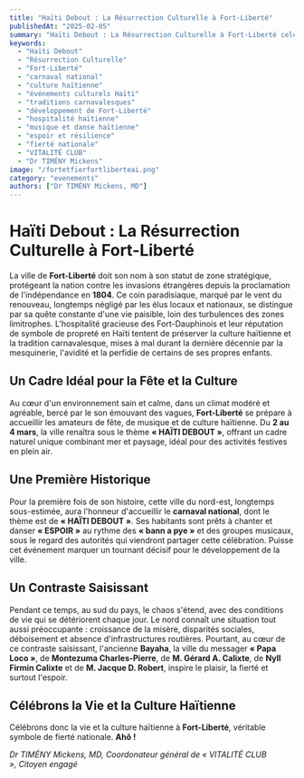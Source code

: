```yaml
---
title: "Haïti Debout : La Résurrection Culturelle à Fort-Liberté"
publishedAt: "2025-02-05"
summary: "Haïti Debout : La Résurrection Culturelle à Fort-Liberté celebrates the historical significance of Fort-Liberté, a city known for its strategic importance since Haiti's independence in 1804. From March 2 to 4, the city will host its first national carnival under the theme 'HAÏTI DEBOUT,' promoting hope and resilience through music and dance. This event aims to revitalize the local culture and mark a turning point for the city's development amidst challenges faced in other regions of Haiti."
keywords:
  - "Haïti Debout"
  - "Résurrection Culturelle"
  - "Fort-Liberté"
  - "carnaval national"
  - "culture haïtienne"
  - "événements culturels Haïti"
  - "traditions carnavalesques"
  - "développement de Fort-Liberté"
  - "hospitalité haïtienne"
  - "musique et danse haïtienne"
  - "espoir et résilience"
  - "fierté nationale"
  - "VITALITÉ CLUB"
  - "Dr TIMÉNY Mickens"
image: "/fortetfierfortliberteai.png"
category: "evenements"
authors: ["Dr TIMÉNY Mickens, MD"]
---
```



# Haïti Debout : La Résurrection Culturelle à Fort-Liberté

La ville de **Fort-Liberté** doit son nom à son statut de zone stratégique, protégeant la nation contre les invasions étrangères depuis la proclamation de l'indépendance en **1804**. Ce coin paradisiaque, marqué par le vent du renouveau, longtemps négligé par les élus locaux et nationaux, se distingue par sa quête constante d'une vie paisible, loin des turbulences des zones limitrophes. L'hospitalité gracieuse des Fort-Dauphinois et leur réputation de symbole de propreté en Haïti tentent de préserver la culture haïtienne et la tradition carnavalesque, mises à mal durant la dernière décennie par la mesquinerie, l'avidité et la perfidie de certains de ses propres enfants.

## Un Cadre Idéal pour la Fête et la Culture

Au cœur d'un environnement sain et calme, dans un climat modéré et agréable, bercé par le son émouvant des vagues, **Fort-Liberté** se prépare à accueillir les amateurs de fête, de musique et de culture haïtienne. Du **2 au 4 mars**, la ville renaîtra sous le thème **« HAÏTI DEBOUT »**, offrant un cadre naturel unique combinant mer et paysage, idéal pour des activités festives en plein air.

## Une Première Historique

Pour la première fois de son histoire, cette ville du nord-est, longtemps sous-estimée, aura l'honneur d'accueillir le **carnaval national**, dont le thème est de **« HAÏTI DEBOUT »**. Ses habitants sont prêts à chanter et danser **« ESPOIR »** au rythme des **« bann a pye »** et des groupes musicaux, sous le regard des autorités qui viendront partager cette célébration. Puisse cet événement marquer un tournant décisif pour le développement de la ville.

## Un Contraste Saisissant

Pendant ce temps, au sud du pays, le chaos s'étend, avec des conditions de vie qui se détériorent chaque jour. Le nord connaît une situation tout aussi préoccupante : croissance de la misère, disparités sociales, déboisement et absence d'infrastructures routières. Pourtant, au cœur de ce contraste saisissant, l'ancienne **Bayaha**, la ville du messager **« Papa Loco »**, de **Montezuma Charles-Pierre**, de **M. Gérard A. Calixte**, de **Nyll Firmin Calixte** et de **M. Jacque D. Robert**, inspire le plaisir, la fierté et surtout l'espoir.

## Célébrons la Vie et la Culture Haïtienne

Célébrons donc la vie et la culture haïtienne à **Fort-Liberté**, véritable symbole de fierté nationale. **Ahô !**

*Dr TIMÉNY Mickens, MD, Coordonateur général de « VITALITÉ CLUB », Citoyen engagé*